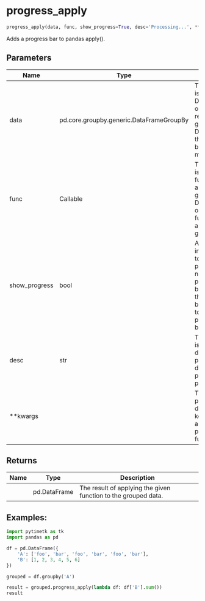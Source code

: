 # progress_apply { #pytimetk.progress_apply }

```python
progress_apply(data, func, show_progress=True, desc='Processing...', **kwargs)
```

Adds a progress bar to pandas apply().

## Parameters {.doc-section .doc-section-parameters}

| Name          | Type                                     | Description                                                                                                                                                                                                   | Default           |
|---------------|------------------------------------------|---------------------------------------------------------------------------------------------------------------------------------------------------------------------------------------------------------------|-------------------|
| data          | pd.core.groupby.generic.DataFrameGroupBy | The `data` parameter is a pandas DataFrameGroupBy object. It represents a grouped DataFrame, where the data is grouped based on one or more columns.                                                          | _required_        |
| func          | Callable                                 | The `func` parameter is a callable function that will be applied to each group in the `data` DataFrameGroupBy object. This function will be applied to each group separately.                                 | _required_        |
| show_progress | bool                                     | A boolean value indicating whether to show the progress bar or not. If set to True, a progress bar will be displayed while the function is being applied. If set to False, no progress bar will be displayed. | `True`            |
| desc          | str                                      | The `desc` parameter is used to provide a description for the progress bar. It is displayed as a prefix to the progress bar.                                                                                  | `'Processing...'` |
| **kwargs      |                                          | The `**kwargs` parameter is a dictionary of keyword arguments that are passed to the `func` function.                                                                                                         | `{}`              |

## Returns {.doc-section .doc-section-returns}

| Name   | Type         | Description                                                    |
|--------|--------------|----------------------------------------------------------------|
|        | pd.DataFrame | The result of applying the given function to the grouped data. |

## Examples: {.doc-section .doc-section-examples}

``` python
import pytimetk as tk
import pandas as pd

df = pd.DataFrame({
    'A': ['foo', 'bar', 'foo', 'bar', 'foo', 'bar'],
    'B': [1, 2, 3, 4, 5, 6]
})

grouped = df.groupby('A')

result = grouped.progress_apply(lambda df: df['B'].sum())
result

```